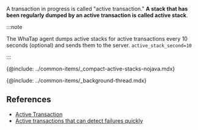 A transaction in progress is called "active transaction." **A stack that has been regularly dumped by an active transaction is called active stack**.

:::note

The WhaTap agent dumps active stacks for active transactions every 10 seconds (optional) and sends them to the server. `active_stack_second=10`

:::

{@include: ../common-items/_compact-active-stacks-nojava.mdx}

{@include: ../common-items/_background-thread.mdx} 

## References

-   [Active Transaction](https://brunch.co.kr/@leedongins/152)  
-   [Active transactions that can detect failures quickly](https://brunch.co.kr/@leedongins/31)
